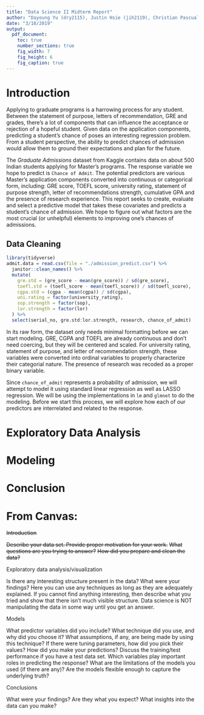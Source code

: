 ```yaml
---
title: "Data Science II Midterm Report"
author: "Dayoung Yu (dry2115), Justin Hsie (jih2119), Christian Pascual (cbp2128)"
date: "3/18/2019"
output: 
  pdf_document:
    toc: true
    number_sections: true
    fig_width: 7
    fig_height: 6
    fig_caption: true
---
```


# Introduction

Applying to graduate programs is a harrowing process for any student. Between the statement of purpose, letters of recommendation, GRE and grades, there's a lot of components that can influence the acceptance or rejection of a hopeful student. Given data on the application components, predicting a student's chance of poses an interesting regression problem. From a student perspective, the ability to predict chances of admission would allow them to ground their expectations and plan for the future. 

The *Graduate Admissions* dataset from Kaggle contains data on about 500 Indian students applying for Master's programs. The response variable we hope to predict is `Chance of Admit`. The potential predictors are various Master's application components converted into continuous or categorical form, including: GRE score, TOEFL score, university rating, statement of purpose strength, letter of recommendations strength, cumulative GPA and the presence of research experience. This report seeks to create, evaluate and select a predictive model that takes these covariates and predicts a student's chance of admission. We hope to figure out what factors are the most crucial (or unhelpful) elements to improving one's chances of admissions.

## Data Cleaning 

```r
library(tidyverse)
admit.data = read.csv(file = "./admission_predict.csv") %>% 
  janitor::clean_names() %>% 
  mutate(
    gre.std = (gre_score - mean(gre_score)) / sd(gre_score),
    toefl.std = (toefl_score - mean(toefl_score)) / sd(toefl_score),
    cgpa.std = (cgpa - mean(cgpa)) / sd(cgpa),
    uni.rating = factor(university_rating),
    sop.strength = factor(sop),
    lor.strength = factor(lor)
  ) %>% 
  select(serial_no, gre.std:lor.strength, research, chance_of_admit)
```

In its raw form, the dataset only needs minimal formatting before we can start modeling. GRE, CGPA and TOEFL are already continuous and don't need coercing, but they will be centered and scaled. For university rating, statement of purpose, and letter of recommendation strength, these variables were converted into ordinal variables to properly characterize their categorial nature. The presence of research was recoded as a proper binary variable. 

Since `chance_of_admit` represents a probability of admission, we will attempt to model it using standard linear regression as well as LASSO regression. We will be using the implementations in `lm` and `glmnet` to do the modeling. Before we start this process, we will explore how each of our predictors are interrelated and related to the response. 

# Exploratory Data Analysis
# Modeling
# Conclusion

# From Canvas:

~~Introduction~~

~~Describe your data set. Provide proper motivation for your work.~~
~~What questions are you trying to answer?~~
~~How did you prepare and clean the data?~~
 
Exploratory data analysis/visualization

Is there any interesting structure present in the data?
What were your findings?
Here you can use any techniques as long as they are adequately explained. If you cannot find anything interesting, then describe what you tried and show that there isn’t much visible structure. Data science is NOT manipulating the data in some way until you get an answer.

Models

What predictor variables did you include?
What technique did you use, and why did you choose it? What assumptions, if any, are being made by using this technique?
If there were tuning parameters, how did you pick their values?
How did you make your predictions?
Discuss the training/test performance if you have a test data set.
Which variables play important roles in predicting the response?
What are the limitations of the models you used (if there are any)? Are the models flexible enough to capture the underlying truth?
 
Conclusions

What were your findings? Are they what you expect? What insights into the data can you make?
